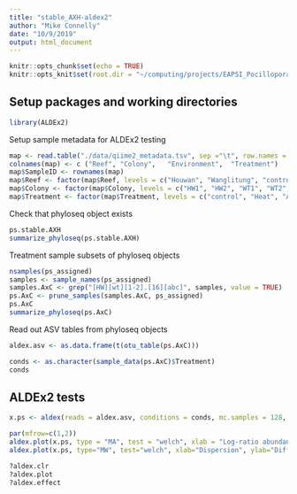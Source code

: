 ```yaml
---
title: "stable_AXH-aldex2"
author: "Mike Connelly"
date: "10/9/2019"
output: html_document
---
```


```r
knitr::opts_chunk$set(echo = TRUE)
knitr::opts_knit$set(root.dir = "~/computing/projects/EAPSI_Pocillopora_AxH")
```
## Setup packages and working directories
```r
library(ALDEx2)
```

Setup sample metadata for ALDEx2 testing
```r
map <- read.table("./data/qiime2_metadata.tsv", sep ="\t", row.names = 1, header = FALSE)
colnames(map) <- c ("Reef",	"Colony",	"Environment",	"Treatment")
map$SampleID <- rownames(map)
map$Reef <- factor(map$Reef, levels = c("Houwan", "Wanglitung", "controls"), ordered = TRUE)
map$Colony <- factor(map$Colony, levels = c("HW1", "HW2", "WT1", "WT2", "controls"), ordered = TRUE)
map$Treatment <- factor(map$Treatment, levels = c("control", "Heat", "Antibiotics", "Antibiotics.Heat", "positive", "negative"), ordered = TRUE)
```

Check that phyloseq object exists
```r
ps.stable.AXH
summarize_phyloseq(ps.stable.AXH)
```

Treatment sample subsets of phyloseq objects
```r
nsamples(ps_assigned)
samples <- sample_names(ps_assigned)
samples.AxC <- grep("[HW][wt][1-2].[16][abc]", samples, value = TRUE)
ps.AxC <- prune_samples(samples.AxC, ps_assigned)
ps.AxC
summarize_phyloseq(ps.AxC)
```

Read out ASV tables from phyloseq objects
```r
aldex.asv <- as.data.frame(t(otu_table(ps.AxC)))
```
```r
conds <- as.character(sample_data(ps.AxC)$Treatment)
conds
```



## ALDEx2 tests
```r
x.ps <- aldex(reads = aldex.asv, conditions = conds, mc.samples = 128, test = "t", effect = TRUE, include.sample.summary = FALSE, denom = "all", verbose = TRUE)
```
```r
par(mfrow=c(1,2))
aldex.plot(x.ps, type = "MA", test = "welch", xlab = "Log-ratio abundance", ylab = "Difference")
aldex.plot(x.ps, type="MW", test="welch", xlab="Dispersion", ylab="Difference")
```
```r
?aldex.clr
?aldex.plot
?aldex.effect
```

